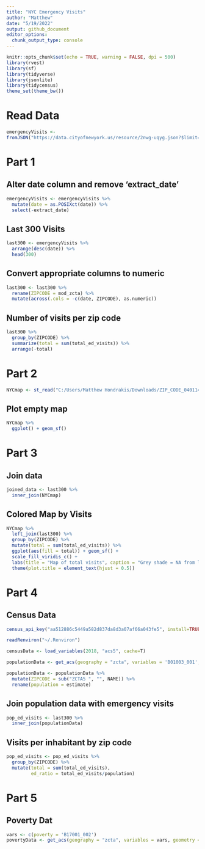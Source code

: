 ```yaml
---
title: "NYC Emergency Visits"
author: "Matthew"
date: "5/19/2022"
output: github_document
editor_options: 
  chunk_output_type: console
---
```


```r
knitr::opts_chunk$set(echo = TRUE, warning = FALSE, dpi = 500)
library(rvest)
library(sf)
library(tidyverse)
library(jsonlite)
library(tidycensus)
theme_set(theme_bw())
```

# Read Data
```r
emergencyVisits <- 
fromJSON("https://data.cityofnewyork.us/resource/2nwg-uqyg.json?$limit=3000")
```


# Part 1
## Alter date column and remove 'extract_date'
```r
emergencyVisits <- emergencyVisits %>% 
  mutate(date = as.POSIXct(date)) %>% 
  select(-extract_date) 
```


## Last 300 Visits
```r
last300 <- emergencyVisits %>% 
  arrange(desc(date)) %>% 
  head(300)
```


## Convert appropriate columns to numeric
```r
last300 <- last300 %>% 
  rename(ZIPCODE = mod_zcta) %>% 
  mutate(across(.cols = -c(date, ZIPCODE), as.numeric))
```


## Number of visits per zip code
```r
last300 %>% 
  group_by(ZIPCODE) %>% 
  summarize(total = sum(total_ed_visits)) %>% 
  arrange(-total)
```


# Part 2
```r
NYCmap <- st_read("C:/Users/Matthew Hondrakis/Downloads/ZIP_CODE_040114", layer = "ZIP_CODE_040114")
```


## Plot empty map
```r
NYCmap %>% 
  ggplot() + geom_sf() 
```


# Part 3
## Join data
```r
joined_data <- last300 %>% 
  inner_join(NYCmap)
```


## Colored Map by Visits
```r
NYCmap %>% 
  left_join(last300) %>% 
  group_by(ZIPCODE) %>% 
  mutate(total = sum(total_ed_visits)) %>% 
  ggplot(aes(fill = total)) + geom_sf() +
  scale_fill_viridis_c() + 
  labs(title = "Map of total visits", caption = "Grey shade = NA from left joining on last 300 visits") +
  theme(plot.title = element_text(hjust = 0.5))
```


# Part 4
## Census Data
```r
census_api_key("aa512886c5449a582d837da8d3a07af66a043fe5", install=TRUE, overwrite=T)

readRenviron("~/.Renviron")

censusData <- load_variables(2018, "acs5", cache=T)

populationData <- get_acs(geography = "zcta", variables = 'B01003_001', geometry = FALSE)

```


```r
populationData <- populationData %>% 
  mutate(ZIPCODE = sub("ZCTA5 ", "", NAME)) %>% 
  rename(population = estimate)
```


## Join population data with emergency visits
```r
pop_ed_visits <- last300 %>% 
  inner_join(populationData)
```


## Visits per inhabitant by zip code
```r
pop_ed_visits <- pop_ed_visits %>% 
  group_by(ZIPCODE) %>% 
  mutate(total = sum(total_ed_visits),
         ed_ratio = total_ed_visits/population)
```


# Part 5
## Poverty Dat
```r
vars <- c(poverty = 'B17001_002')
povertyData <- get_acs(geography = "zcta", variables = vars, geometry = FALSE)
```


